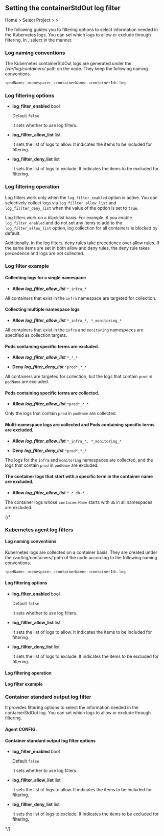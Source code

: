 ## Setting the containerStdOut log filter

Home &gt; Select Project &gt; <Cmdname sid="side_management" className="uitext" /> &gt; <Cmdname sid="side_agentSetting" className="uitext" />

The following guides you to filtering options to select information needed in the Kubernetes logs. You can set which logs to allow or exclude through filtering. In <Cmdname sid="side_agentSetting" className="uitext" />, select <Cmdname sid="direct_input" className="uitext" /> in the <Cmdname sid="write_options" className="uitext" /> manner.

<ImgLang img='k8s-log-filter-settings.png' desc='Kubernetes log filter setting' />

### Log naming conventions

The Kubernetes containerStdOut logs are generated under the */var/log/containers/* path on the node. They keep the following naming conventions.

```bash
<podName>_<namespace>_<containerName>-<containerId>.log
```

### Log filtering options

- **log_filter_enabled** <span class='type'>bool</span>

  Default `false`

  It sets whether to use log filters. 

- **log_fillter_allow_list** <span class='type'>list</span>

  It sets the list of logs to allow. It indicates the items to be included for filtering. 

- **log_fillter_deny_list** <span class='type'>list</span>

  It sets the list of logs to exclude. It indicates the items to be excluded for filtering. 

### Log filtering operation

Log filters work only when the `log_filter_enabled` option is active. You can selectively collect logs via `log_fillter_allow_list` and `log_fillter_deny_list` when the value of the option is set to `true`. 

Log filters work on a blacklist basis. For example, if you enable `log_filter_enabled` and do not set any items to add to the `log_filter_allow_list` option, log collection for all containers is blocked by default. 

Additionally, in the log filters, deny rules take precedence over allow rules. If the same items are set in both allow and deny rules, the deny rule takes precedence and logs are not collected.

### Log filter example

#### Collecting logs for a single namespace

- **Allow** ***log_filter_allow_list*** `*_infra_*`

All containers that exist in the `infra` namespace are targeted for collection.

#### Collecting multiple namespace logs

- **Allow** ***log_filter_allow_list*** `*_infra_*, *_monitoring_*`

All containers that exist in the `infra` and `monitoring` namespaces are specified as collection targets.

#### Pods containing specific terms are excluded.

- **Allow** ***log_filter_allow_list*** `*_*_*`

- **Deny** ***log_filter_deny_list*** `*prod*_*_*`

All containers are targeted for collection, but the logs that contain `prod` in `podName` are excluded.

#### Pods containing specific terms are collected.

- **Allow** ***log_filter_allow_list*** `*prod*_*_*`

Only the logs that contain `prod` in `podName` are collected.

#### Multi-namespace logs are collected and Pods containing specific terms are excluded.

- **Allow** ***log_filter_allow_list*** `*_infra_*, *_monitoring_*`

- **Deny** ***log_filter_deny_list*** `*prod*_*_*`

The logs for the `infra` and `monitoring` namespaces are collected, and the logs that contain `prod` in `podName` are excluded.

#### The container logs that start with a specific term in the container name are excluded.

- **Allow** ***log_filter_allow_list*** `*_*_db-*`

The container logs whose `containerName` starts with `db` in all namespaces are excluded.

{/* 

### Kubernetes agent log filters

#### Log naming conventions

Kubernetes logs are collected on a container basis. They are created under the /var/log/containers/ path of the node according to the following naming conventions.

```bash
<podName>_<namespace>_<containerName>-<containerId>.log
```

#### Log filtering options

- **log_filter_enabled** <span class='type'>bool</span>

  Default `false`

  It sets whether to use log filters. 

- **log_fillter_allow_list** <span class='type'>list</span>

  It sets the list of logs to allow. It indicates the items to be included for filtering. 

- **log_fillter_deny_list** <span class='type'>list</span>

  It sets the list of logs to exclude. It indicates the items to be excluded for filtering. 

#### Log filtering operation

#### Log filter example

### Container standard output log filter

It provides filtering options to select the information needed in the containerStdOut log. You can set which logs to allow or exclude through filtering. 

#### Agent CONFIG.

<Cmdname sid="side_agentSetting" className="uitext" />

#### Container standard output log filter options

- **log_filter_enabled** <span class='type'>bool</span>

  Default `false`

  It sets whether to use log filters. 

- **log_fillter_allow_list** <span class='type'>list</span>

  It sets the list of logs to allow. It indicates the items to be included for filtering. 

- **log_fillter_deny_list** <span class='type'>list</span>

  It sets the list of logs to exclude. It indicates the items to be excluded for filtering.  

*/}
